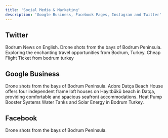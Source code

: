 ```yaml
---
title: 'Social Media & Marketing'
description: 'Google Business, Facebook Pages, Instagram and Twitter'
---
```

## Twitter

<CardGroup cols={2}>
<Card title="Bodrum News in English" icon="twitter" href="https://x.com/bodrum_english">
  Bodrum News on English.
</Card>
  <Card title="Bodrum Drones" icon="twitter" href="https://x.com/BodrumDroneAct">
  Drone shots from the bays of Bodrum Peninsula.
</Card>

  <Card title="Bodrum Business" icon="twitter" href="https://x.com/bodrum_business">
  Exploring the enchanting travel opportunities from Bodrum, Turkey.
</Card>
<Card title="Bodrum Flights" icon="twitter" href="https://x.com/bodrum_flights">
  Cheap Flight Ticket from bodrum turkey
</Card>
</CardGroup>

## Google Business
<CardGroup cols={2}>
  <Card title="Bodrum Drones" icon="google" href="https://maps.app.goo.gl/5HfiT7MMgW8BLWPj6">
  Drone shots from the bays of Bodrum Peninsula.
</Card>
<Card title="Adore Datça Beach House" icon="google" href="https://maps.app.goo.gl/hn6WLqUWE1hGTQom7">
  Adore Datça Beach House offers four independent frame loft houses on Hayıtbükü beach in Datça, providing comfortable and spacious seafront accommodations.
</Card>
<Card title="Gül-Tekin Mühendislik" icon="water" href="https://maps.app.goo.gl/5HfiT7MMgW8BLWPj6">
  Heat Pump Booster Systems Water Tanks and Solar Energy in Bodrum Turkey.
</Card>
</CardGroup>

## Facebook
<CardGroup cols={2}>
  <Card title="Bodrum Drones" icon="facebook" href="https://www.facebook.com/bodrumdrone">
  Drone shots from the bays of Bodrum Peninsula.
</Card>
</CardGroup>